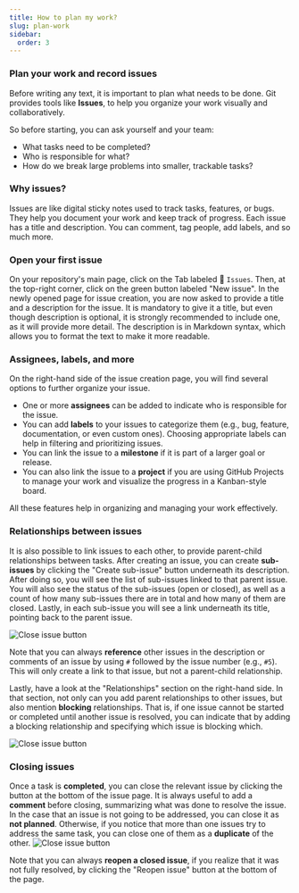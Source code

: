 ```yaml
---
title: How to plan my work?
slug: plan-work
sidebar:
  order: 3
---
```


### Plan your work and record issues

Before writing any text, it is important to plan what needs to be done.
Git provides tools like **Issues**, to help you organize your work visually and collaboratively.

So before starting, you can ask yourself and your team:
- What tasks need to be completed?
- Who is responsible for what?
- How do we break large problems into smaller, trackable tasks?

### Why issues?

Issues are like digital sticky notes used to track tasks, features, or bugs.
They help you document your work and keep track of progress.
Each issue has a title and description.
You can comment, tag people, add labels, and so much more.

### Open your first issue

On your repository's main page, click on the Tab labeled :radio_button: `Issues`.
Then, at the top-right corner, click on the green button labeled "New issue".
In the newly opened page for issue creation, you are now asked to provide a title and a description for the issue.
It is mandatory to give it a title, but even though description is optional, it is strongly recommended to include one, as it will provide more detail.
The description is in Markdown syntax, which allows you to format the text to make it more readable.

### Assignees, labels, and more

On the right-hand side of the issue creation page, you will find several options to further organize your issue.
- One or more **assignees** can be added to indicate who is responsible for the issue.
- You can add **labels** to your issues to categorize them (e.g., bug, feature, documentation, or even custom ones).
Choosing appropriate labels can help in filtering and prioritizing issues.
- You can link the issue to a **milestone** if it is part of a larger goal or release.
- You can also link the issue to a **project** if you are using GitHub Projects to manage your work and visualize the progress in a Kanban-style board.

All these features help in organizing and managing your work effectively.

### Relationships between issues
It is also possible to link issues to each other, to provide parent-child relationships between tasks.
After creating an issue, you can create **sub-issues** by clicking the "Create sub-issue" button underneath its description.
After doing so, you will see the list of sub-issues linked to that parent issue.
You will also see the status of the sub-issues (open or closed), as well as a count of how many sub-issues there are in total and how many of them are closed.
Lastly, in each sub-issue you will see a link underneath its title, pointing back to the parent issue.

![Close issue button](src/assets/sub-issue.png)

Note that you can always **reference** other issues in the description or comments of an issue by using `#` followed by the issue number (e.g., `#5`).
This will only create a link to that issue, but not a parent-child relationship.

Lastly, have a look at the "Relationships" section on the right-hand side.
In that section, not only can you add parent relationships to other issues, but also mention **blocking** relationships.
That is, if one issue cannot be started or completed until another issue is resolved, you can indicate that by adding a blocking relationship and specifying which issue is blocking which.

![Close issue button](src/assets/issue-relationships.png)

### Closing issues
Once a task is **completed**, you can close the relevant issue by clicking the button at the bottom of the issue page.
It is always useful to add a **comment** before closing, summarizing what was done to resolve the issue.
In the case that an issue is not going to be addressed, you can close it as **not planned**.
Otherwise, if you notice that more than one issues try to address the same task, you can close one of them as a **duplicate** of the other.
![Close issue button](src/assets/close-issue-button.png)

Note that you can always **reopen a closed issue**, if you realize that it was not fully resolved, by clicking the "Reopen issue" button at the bottom of the page.

